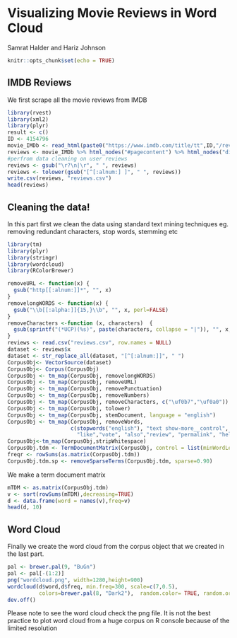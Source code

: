 # Visualizing Movie Reviews in Word Cloud

Samrat Halder and Hariz Johnson

```r
knitr::opts_chunk$set(echo = TRUE)
```
## IMDB Reviews
We first scrape all the movie reviews from IMDB 
```r
library(rvest)
library(xml2)
library(plyr)
result <- c()
ID <- 4154796
movie_IMDb <- read_html(paste0("https://www.imdb.com/title/tt",ID,"/reviews?ref_=tt_urv"))
reviews <- movie_IMDb %>% html_nodes("#pagecontent") %>% html_nodes("div.content") %>% html_text()
#perfrom data cleaning on user reviews
reviews <- gsub("\r?\n|\r", " ", reviews) 
reviews <- tolower(gsub("[^[:alnum:] ]", " ", reviews))
write.csv(reviews, "reviews.csv")
head(reviews)
```
## Cleaning the data!
In this part first we clean the data using standard text mining techniques eg. removing redundant characters, stop words, stemming etc

```r
library(tm)
library(plyr)
library(stringr)
library(wordcloud)
library(RColorBrewer)

removeURL <- function(x) {
  gsub("http[[:alnum:]]*", "", x)
}
removelongWORDS <- function(x) {
  gsub("\\b[[:alpha:]]{15,}\\b", "", x, perl=FALSE)
}
removeCharacters <-function (x, characters)  {
  gsub(sprintf("(*UCP)(%s)", paste(characters, collapse = "|")), "", x, perl = FALSE)
}
reviews <- read.csv("reviews.csv", row.names = NULL)
dataset <- reviews$x
dataset <- str_replace_all(dataset, "[^[:alnum:]]", " ")
CorpusObj<- VectorSource(dataset)
CorpusObj<- Corpus(CorpusObj)
CorpusObj <- tm_map(CorpusObj, removelongWORDS)
CorpusObj <- tm_map(CorpusObj, removeURL)
CorpusObj <- tm_map(CorpusObj, removePunctuation)
CorpusObj <- tm_map(CorpusObj, removeNumbers) 
CorpusObj <- tm_map(CorpusObj, removeCharacters, c("\uf0b7","\uf0a0"))
CorpusObj <- tm_map(CorpusObj, tolower)
CorpusObj <- tm_map(CorpusObj, stemDocument, language = "english") 
CorpusObj <- tm_map(CorpusObj, removeWords, 
                    c(stopwords("english"), "text show-more__control", "movi",
                      "like","vote", "also","review", "permalink", "help", "stori","charact")) 
CorpusObj<-tm_map(CorpusObj,stripWhitespace)
CorpusObj.tdm <- TermDocumentMatrix(CorpusObj, control = list(minWordLength = 3)) 
freqr <- rowSums(as.matrix(CorpusObj.tdm))
CorpusObj.tdm.sp <- removeSparseTerms(CorpusObj.tdm, sparse=0.90) 
```

We make a term document matrix

```r
mTDM <- as.matrix(CorpusObj.tdm)
v <- sort(rowSums(mTDM),decreasing=TRUE)
d <- data.frame(word = names(v),freq=v)
head(d, 10)
```

## Word Cloud

Finally we create the word cloud from the corpus object that we created in the last part.

```r
pal <- brewer.pal(9, "BuGn")
pal <- pal[-(1:2)]
png("wordcloud.png", width=1280,height=900)
wordcloud(d$word,d$freq, min.freq=300, scale=c(7,0.5),
          colors=brewer.pal(8, "Dark2"),  random.color= TRUE, random.order = FALSE)
dev.off()
```

Please note to see the word cloud check the png file. It is not the best practice to plot word cloud from a huge corpus on R console because of the limited resolution